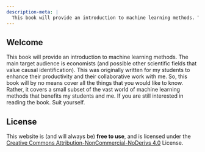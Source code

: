 ```yaml
---
description-meta: |
  This book will provide an introduction to machine learning methods. The main target audience is economists (and possible other scientific fields that value causal identification). This was originally written for my students to enhance their productivity and their collaborative work with me. So, this book will by no means cover all the things that you would like to know. Rather, it covers a small subset of the vast world of machine learning methods that benefits my students and me. If you are still interested in reading the book. Suit yourself.
---
```


## Welcome {.unnumbered}

This book will provide an introduction to machine learning methods. The main target audience is economists (and possible other scientific fields that value causal identification). This was originally written for my students to enhance their productivity and their collaborative work with me. So, this book will by no means cover all the things that you would like to know. Rather, it covers a small subset of the vast world of machine learning methods that benefits my students and me. If you are still interested in reading the book. Suit yourself.

## License

This website is (and will always be) **free to use**, and is licensed under the [Creative Commons Attribution-NonCommercial-NoDerivs 4.0](https://creativecommons.org/licenses/by-nc-nd/4.0/) License.